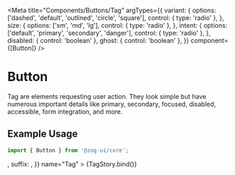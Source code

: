 
<Meta
  title="Components/Buttons/Tag"
  argTypes={{
    variant: {
      options: ['dashed', 'default', 'outlined', 'circle', 'square'],
      control: { type: 'radio' },
    },
    size: {
      options: ['sm', 'md', 'lg'],
      control: { type: 'radio' },
    },
    intent: {
      options: ['default', 'primary', 'secondary', 'danger'],
      control: { type: 'radio' },
    },
    disabled: { control: 'boolean' },
    ghost: { control: 'boolean' },
  }}
  component={[Button]}
/>


# Button

Tag are elements requesting user action. They look simple but have numerous important details like primary, secondary, focused, disabled, accessible, form integration, and more.

## Example Usage

```jsx
import { Button } from '@zog-ui/core';
```

<Canvas columns={2} withSource="close">
  <Story
    args={{
      intent: 'default',
      variant: 'default',
      size: 'md',
      children: 'Simple Button',
      css: {
        color: '$gray12',
        backgroundColor: '$gray1',
        borderColor: '$gray4',
      },
      prefix: <CheckCircleOutlined />,
      suffix: <CloseCircleOutlined />,
    }}
    name="Tag"
  >
    {TagStory.bind()}
  </Story>
</Canvas>

<ArgsTable of={Button} />
